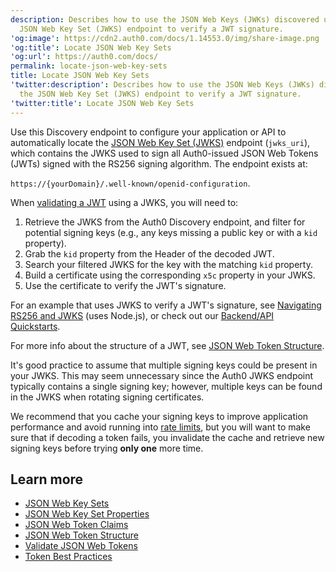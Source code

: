 ```yaml
---
description: Describes how to use the JSON Web Keys (JWKs) discovered using the
  JSON Web Key Set (JWKS) endpoint to verify a JWT signature.
'og:image': https://cdn2.auth0.com/docs/1.14553.0/img/share-image.png
'og:title': Locate JSON Web Key Sets
'og:url': https://auth0.com/docs/
permalink: locate-json-web-key-sets
title: Locate JSON Web Key Sets
'twitter:description': Describes how to use the JSON Web Keys (JWKs) discovered using
  the JSON Web Key Set (JWKS) endpoint to verify a JWT signature.
'twitter:title': Locate JSON Web Key Sets
---
```

Use this Discovery endpoint to configure your application or API to automatically locate the [JSON Web Key Set (JWKS)](/secure/tokens/json-web-tokens/json-web-key-sets) endpoint (`jwks_uri`), which contains the JWKS used to sign all Auth0-issued <Tooltip tip="JSON Web Token (JWT): Standard ID Token format (and often Access Token format) used to represent claims securely between two parties." cta="View Glossary" href="/glossary?term=JSON+Web+Tokens">JSON Web Tokens</Tooltip> (JWTs) signed with the RS256 <Tooltip tip="JSON Web Token (JWT): Standard ID Token format (and often Access Token format) used to represent claims securely between two parties." cta="View Glossary" href="/glossary?term=signing+algorithm">signing algorithm</Tooltip>. The endpoint exists at:

`https://{yourDomain}/.well-known/openid-configuration`.

When [validating a JWT](/secure/tokens/json-web-tokens/validate-json-web-tokens) using a JWKS, you will need to:

1. Retrieve the JWKS from the Auth0 Discovery endpoint, and filter for potential signing keys (e.g., any keys missing a public key or with a `kid` property).
2. Grab the `kid` property from the Header of the decoded JWT.
3. Search your filtered JWKS for the key with the matching `kid` property.
4. Build a certificate using the corresponding `x5c` property in your JWKS.
5. Use the certificate to verify the JWT's signature.

For an example that uses JWKS to verify a JWT's signature, see [Navigating RS256 and JWKS](https://auth0.com/blog/navigating-rs256-and-jwks/) (uses Node.js), or check out our [Backend/API Quickstarts](/quickstart/backend).

For more info about the structure of a JWT, see [JSON Web Token Structure](/secure/tokens/json-web-tokens/json-web-token-structure).

It's good practice to assume that multiple signing keys could be present in your JWKS. This may seem unnecessary since the Auth0 JWKS endpoint typically contains a single signing key; however, multiple keys can be found in the JWKS when rotating signing certificates.

We recommend that you cache your signing keys to improve application performance and avoid running into [rate limits](/troubleshoot/customer-support/operational-policies/rate-limit-policy), but you will want to make sure that if decoding a token fails, you invalidate the cache and retrieve new signing keys before trying **only one** more time.

## Learn more

* [JSON Web Key Sets](/secure/tokens/json-web-tokens/json-web-key-sets)
* [JSON Web Key Set Properties](/secure/tokens/json-web-tokens/json-web-key-set-properties)
* [JSON Web Token Claims](/secure/tokens/json-web-tokens/json-web-token-claims)
* [JSON Web Token Structure](/secure/tokens/json-web-tokens/json-web-token-structure)
* [Validate JSON Web Tokens](/secure/tokens/json-web-tokens/validate-json-web-tokens)
* [Token Best Practices](/secure/tokens/token-best-practices)